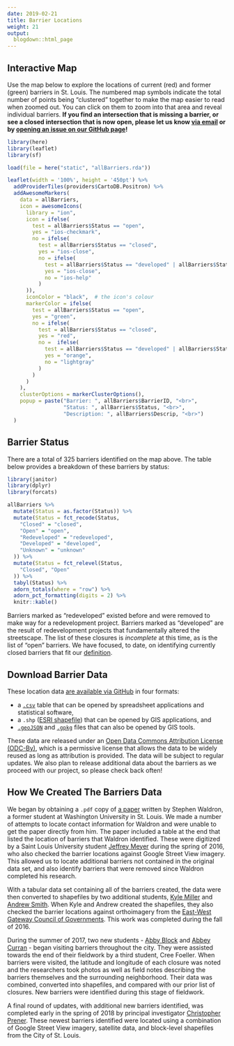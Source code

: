 ```yaml
---
date: 2019-02-21
title: Barrier Locations
weight: 21
output:
  blogdown::html_page
---
```


## Interactive Map
Use the map below to explore the locations of current (red) and former (green) barriers in St. Louis. The numbered map symbols  indicate the total number of points being "clustered" together to make the map easier to read when zoomed out. You can click on them to zoom into that area and reveal individual barriers. **If you find an intersection that is missing a barrier, or see a closed intersection that is now open, please let us know [via email](mailto:chris.prener@slu.edu) or by [opening an issue on our GitHub page](https://github.com/chris-prener/barriers-data/issues)!** 
<p> </p>
```r
library(here)
library(leaflet)
library(sf)

load(file = here("static", "allBarriers.rda"))

leaflet(width = '100%', height = '450pt') %>% 
  addProviderTiles(providers$CartoDB.Positron) %>% 
  addAwesomeMarkers(
    data = allBarriers, 
    icon = awesomeIcons(
      library = "ion",
      icon = ifelse(
        test = allBarriers$Status == "open",
        yes = "ios-checkmark", 
        no = ifelse(
          test = allBarriers$Status == "closed",
          yes = "ios-close",
          no = ifelse(
            test = allBarriers$Status == "developed" | allBarriers$Status == "redeveloped",
            yes = "ios-close",
            no = "ios-help"
          )
      )),
      iconColor = "black",  # the icon's colour
      markerColor = ifelse(
        test = allBarriers$Status == "open",  
        yes = "green",  
        no = ifelse(
          test = allBarriers$Status == "closed",
          yes = "red", 
          no =  ifelse(
            test = allBarriers$Status == "developed" | allBarriers$Status == "redeveloped",
            yes = "orange",
            no = "lightgray"
          )
        ) 
      )
    ),
    clusterOptions = markerClusterOptions(),
    popup = paste("Barrier: ", allBarriers$BarrierID, "<br>",
                  "Status: ", allBarriers$Status, "<br>",
                  "Description: ", allBarriers$Descrip, "<br>")
  )
```
<p> </p>

## Barrier Status
There are a total of 325 barriers identified on the map above. The table below provides a breakdown of these barriers by status:
```r
library(janitor)
library(dplyr)
library(forcats)

allBarriers %>%
  mutate(Status = as.factor(Status)) %>%
  mutate(Status = fct_recode(Status,
    "Closed" = "closed",
    "Open" = "open",
    "Redeveloped" = "redeveloped",
    "Developed" = "developed",
    "Unknown" = "unknown"
  )) %>% 
  mutate(Status = fct_relevel(Status,
    "Closed", "Open"
  )) %>%
  tabyl(Status) %>%
  adorn_totals(where = "row") %>%
  adorn_pct_formatting(digits = 2) %>%
  knitr::kable()
```

Barriers marked as "redeveloped" existed before and were removed to make way for a redevelopment project. Barriers marked as "developed" are the result of redevelopment projects that fundamentally altered the streetscape. The list of these closures is *incomplete* at this time, as is the list of "open" barriers. We have focused, to date, on identifying currently closed barriers that fit our [definition](/background/).

## Download Barrier Data
These location data [are available via GitHub](https://github.com/chris-prener/barriers-data) in four formats: 

* a [`.csv`](https://en.wikipedia.org/wiki/Comma-separated_values) table that can be opened by spreadsheet applications and statistical software, 
* a `.shp` ([ESRI shapefile](https://en.wikipedia.org/wiki/Shapefile)) that can be opened by GIS applications, and 
* [`.geoJSON`](https://en.wikipedia.org/wiki/GeoJSON) and [`.gpkg`](https://en.wikipedia.org/wiki/GeoPackage) files that can also be opened by GIS tools. 

These data are released under an [Open Data Commons Attribution License (ODC-By)](http://opendatacommons.org/licenses/by/1.0/), which is a permissive license that allows the data to be widely reused as long as attribution is provided. The data will be subject to regular updates. We also plan to release additional data about the barriers as we proceed with our project, so please check back often!

## How We Created The Barriers Data
We began by obtaining a `.pdf` copy of [a paper](https://www.scribd.com/document/31154170/Streets-Not-Through-Analysis-of-the-Blockages-and-Barricades-to-the-St-Louis-Street-Network) written by Stephen Waldron, a former student at Washington University in St. Louis. We made a number of attempts to locate contact information for Waldron and were unable to get the paper directly from him. The paper included a table at the end that listed the location of barriers that Waldron identified. These were digitized by a Saint Louis University student [Jeffrey Meyer](/team) during the spring of 2016, who also checked the barrier locations against Google Street View imagery. This allowed us to locate additional barriers not contained in the original data set, and also identify barriers that were removed since Waldron completed his research.

With a tabular data set containing all of the barriers created, the data were then converted to shapefiles by two additional students, [Kyle Miller](/team) and [Andrew Smith](/team). When Kyle and Andrew created the shapefiles, they also checked the barrier locations against orthoimagery from the [East-West Gateway Council of Governments](http://www.ewgateway.org/research-center/gis-maps/). This work was completed during the fall of 2016.

During the summer of 2017, two new students - [Abby Block](/team) and [Abbey Curran](/team) - began visiting barriers throughout the city. They were assisted towards the end of their fieldwork by a third student, Cree Foeller. When barriers were visited, the latitude and longitude of each closure was noted and the researchers took photos as well as field notes describing the barriers themselves and the surrounding neighborhood. Their data was combined, converted into shapefiles, and compared with our prior list of closures. New barriers were identified during this stage of fieldwork.

A final round of updates, with additional new barriers identified, was completed early in the spring of 2018 by principal investigator [Christopher Prener](/team). These newest barriers identified were located using a combination of Google Street View imagery, satellite data, and block-level shapefiles from the City of St. Louis.
